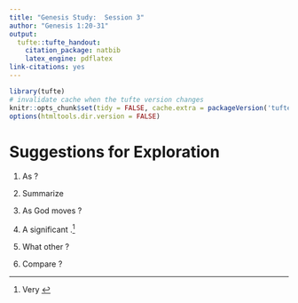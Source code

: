 ```yaml
---
title: "Genesis Study:  Session 3"
author: "Genesis 1:20-31"
output:
  tufte::tufte_handout:
    citation_package: natbib
    latex_engine: pdflatex
link-citations: yes
---
```


```r
library(tufte)
# invalidate cache when the tufte version changes
knitr::opts_chunk$set(tidy = FALSE, cache.extra = packageVersion('tufte'))
options(htmltools.dir.version = FALSE)
```

\vspace{0.2 in}

\newcommand{\vn}[1]{\textit{\textbf{#1}}}

\begin{adjustwidth}{}{-2 in}

\large{}

\begin{spacing}{1.7}

\texttt{\vn{20} And God said, "Let the waters swarm with swarms of living 
creatures, and let birds fly above the earth across the expaanse of the 
heavens." \vn{21} So God created the great sea creatures and every living 
creature that moves, with which the waters swarm, according to their kinds, 
and every winged bird according to its kind. And God saw that it was good. 
\vn{22} And God blessed them, saying, "Be fruitful and multiply and fill the 
waters in the seas, and let birds multiply on the earth." \vn{23} And there 
was evening and there was morning, the fifth day. \vn{24} And God said, 
"Let the earth bring forth living creatures according to their kinds -- 
livestock and creeping things and beasts of the earth according to their 
kinds." And it was so. \vn{25} And God made the beasts of the earth according 
to their kinds and the livestock according to their kinds, and everything 
that creeps on the ground according to its kind. And God saw that it was 
good. \vn{26} Then God said, "Let us make man in our image, after our 
likeness. And let them have dominion over the fish of the sea and over 
the birds of the heavens and over the livestock and over all the earth and 
over every creeping thing that creeps on the earth." \vn{27} So God created 
man in his own image, in the image of God he created him, male and female 
he created them. \vn{28} And God blessed them. And God said to them, "Be 
fruitful and multiply and fill the earth and subdue it and have dominion 
over the fish of the sea and over the birds of the heavens and over every 
living thing that moves on the earth." \vn{29} And God said, "Behold, I 
have given you every plant yielding seed that is on the face of all the 
earth, and every tree with seed in its fruit. You shall have them for food. 
\vn{30} And to every beast of the earth and to every bird of the heavens 
and to everything that creeps on the earth, everything that has the breath 
of life, I have given every green plant for food." And it was so. \vn{31} And 
God saw everything that he had made, and behold, it was very good. And there 
was evening and there as morning, the sixth day.   (ESV)}

\end{spacing}

\end{adjustwidth}

\vspace{0.5 in}

# Suggestions for Exploration

\large{}

1. As ?

\vspace{0.5 in}

2. Summarize 

\vspace{0.5 in}

3. As God moves ?

\vspace{0.5 in}

4. A significant .^[Very ] 

\vspace{0.5 in}

5. What other ?

\vspace{0.5 in}

6. Compare ?
